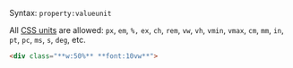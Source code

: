 Syntax: <code><span className="token value mcss language-mcss"><span className="token Mroot"><span className="token Mkey">property</span><span className="token Mvalueroot"><span className="token Mcolon">:</span></span><span className="token Mvalueroot"><span className="token Mvalue"><span className="token Mnumber_unit"><span className="token Mnumber">value</span><span className="token Munit">unit</span></span></span></span></span></span></code>

All [CSS units](https://developer.mozilla.org/en-US/docs/Learn/CSS/Building_blocks/Values_and_units) are allowed: `px`, `em`, `%,` `ex`, `ch`, `rem`, `vw`, `vh`, `vmin`, `vmax`, `cm`, `mm`, `in`, `pt`, `pc`, `ms`, `s`, `deg`, etc.
```html
<div class="**w:50%** **font:10vw**">
```